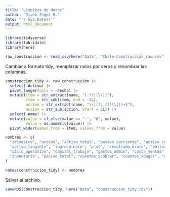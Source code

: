 ```yaml
---
title: "Limpieza de datos"
author: "Diabb Zegpi D."
date: "`r Sys.Date()`"
output: html_document
---
```


```r
library(tidyverse)
library(lubridate)
library(here)

raw_construccion <- read_csv(here("Data", "Chile-Construcción_raw.csv")) 
```

Cambiar a formato tidy, reemplazar nulos por ceros y renombrar las columnas.

```r
construccion_tidy <- raw_construccion |> 
  select(-Activo) |> 
  pivot_longer(cols = -Fecha) |> 
  mutate(item = str_extract(name, "(.*?)(\\|)"),
         item = str_sub(item, end = -2L),
         accion = str_extract(name, "\\|(?:.(?!\\|))+$"),
         accion = str_sub(accion, start = 2L)) |> 
  select(-name) |> 
  mutate(value = if_else(value == "-", "0", value),
         value = as.numeric(value)) |> 
  pivot_wider(names_from = item, values_from = value)

nombres <- c(
  "trimestre", "accion", "activo_total", "pasivo_corriente", "activo_corriente",
  "activo_tangible", "ingreso_neto", "p_vl", "resultado_bruto", "ebitda",
  "ciclo_operativo", "capital_trabajo", "gastos_admin", "costo_ventas", "plazo_proveedor", 
  "inventario", "pasivo_total", "cuentas_xcobrar", "cuentas_xpagar", "utilidad_neta"
)

names(construccion_tidy) <- nombres
```

Salvar el archivo.

```r
saveRDS(construccion_tidy, here("Data", "construccion_tidy.rds"))
```

















































































